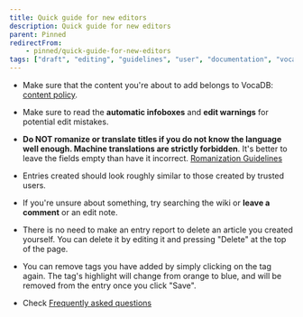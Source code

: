 ---
title: Quick guide for new editors
description: Quick guide for new editors
parent: Pinned
redirectFrom:
    - pinned/quick-guide-for-new-editors
tags: ["draft", "editing", "guidelines", "user", "documentation", "vocadb"]
---

- Make sure that the content you're about to add belongs to VocaDB:  [content policy](/docs/other-guidelines/content-policy).

- Make sure to read the **automatic infoboxes** and **edit warnings** for potential edit mistakes. 

- **Do NOT romanize or translate titles if you do not know the language well enough. Machine translations are strictly forbidden**. It's better to leave the fields empty than have it incorrect. [Romanization Guidelines](/docs/other-guidelines/romanization-guidelines)

- Entries created should look roughly similar to those created by trusted users.

- If you're unsure about something, try searching the wiki or **leave a comment** or an edit note.

- There is no need to make an entry report to delete an article you created yourself. You can delete it by editing it and pressing "Delete" at the top of the page.

- You can remove tags you have added by simply clicking on the tag again. The tag's highlight will change from orange to blue, and will be removed from the entry once you click "Save".

- Check [Frequently asked questions](/docs/pinned/vocadb-editing-faq)